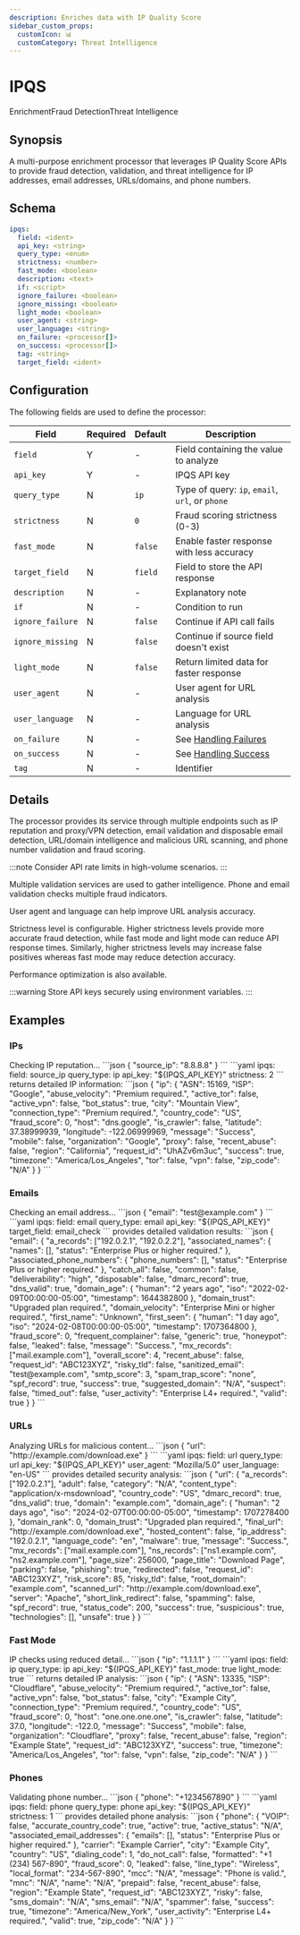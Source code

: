 ```yaml
---
description: Enriches data with IP Quality Score
sidebar_custom_props: 
  customIcon: 📊
  customCategory: Threat Intelligence
---
```


# IPQS

<span className="theme-doc-version-badge badge badge--primary">Enrichment</span><span className="theme-doc-version-badge badge badge--secondary">Fraud Detection</span><span className="theme-doc-version-badge badge badge--secondary">Threat Intelligence</span>

## Synopsis

A multi-purpose enrichment processor that leverages IP Quality Score APIs to provide fraud detection, validation, and threat intelligence for IP addresses, email addresses, URLs/domains, and phone numbers.

## Schema

```yaml {2-6}
ipqs:
  field: <ident>
  api_key: <string>
  query_type: <enum>
  strictness: <number>
  fast_mode: <boolean>
  description: <text>
  if: <script>
  ignore_failure: <boolean>
  ignore_missing: <boolean>
  light_mode: <boolean>
  user_agent: <string>
  user_language: <string>
  on_failure: <processor[]>
  on_success: <processor[]>
  tag: <string>
  target_field: <ident>
```

## Configuration

The following fields are used to define the processor:

|Field|Required|Default|Description|
|---|---|---|---|
|`field`|Y|-|Field containing the value to analyze|
|`api_key`|Y|-|IPQS API key|
|`query_type`|N|`ip`|Type of query: `ip`, `email`, `url`, or `phone`|
|`strictness`|N|`0`|Fraud scoring strictness (0-3)|
|`fast_mode`|N|`false`|Enable faster response with less accuracy|
|`target_field`|N|`field`|Field to store the API response|
|`description`|N|-|Explanatory note|
|`if`|N|-|Condition to run|
|`ignore_failure`|N|`false`|Continue if API call fails|
|`ignore_missing`|N|`false`|Continue if source field doesn't exist|
|`light_mode`|N|`false`|Return limited data for faster response|
|`user_agent`|N|-|User agent for URL analysis|
|`user_language`|N|-|Language for URL analysis|
|`on_failure`|N|-|See [Handling Failures](../handling-failures.mdx)|
|`on_success`|N|-|See [Handling Success](../handling-success.mdx)|
|`tag`|N|-|Identifier|

## Details

The processor provides its service through multiple endpoints such as IP reputation and proxy/VPN detection, email validation and disposable email detection, URL/domain intelligence and malicious URL scanning, and phone number validation and fraud scoring.

:::note
Consider API rate limits in high-volume scenarios.
:::

Multiple validation services are used to gather intelligence. Phone and email validation checks multiple fraud indicators. 

User agent and language can help improve URL analysis accuracy.

Strictness level is configurable. Higher strictness levels provide more accurate fraud detection, while fast mode and light mode can reduce API response times. Similarly, higher strictness levels may increase false positives whereas fast mode may reduce detection accuracy.

Performance optimization is also available.

:::warning
Store API keys securely using environment variables.
:::

## Examples

### IPs

<ExampleGrid>
  <CommentCol>
    Checking IP reputation...
  </CommentCol>
  <CodeCol>
    ```json
    {
      "source_ip": "8.8.8.8"
    }
    ```
    ```yaml
    ipqs:
      field: source_ip
      query_type: ip
      api_key: "${IPQS_API_KEY}"
      strictness: 2
    ```
  </CodeCol>
  <CommentCol>
    returns detailed IP information:
  </CommentCol>
  <CodeCol>
    ```json
    {
      "ip": {
        "ASN": 15169,
        "ISP": "Google",
        "abuse_velocity": "Premium required.",
        "active_tor": false,
        "active_vpn": false,
        "bot_status": true,
        "city": "Mountain View",
        "connection_type": "Premium required.",
        "country_code": "US",
        "fraud_score": 0,
        "host": "dns.google",
        "is_crawler": false,
        "latitude": 37.38999939,
        "longitude": -122.06999969,
        "message": "Success",
        "mobile": false,
        "organization": "Google",
        "proxy": false,
        "recent_abuse": false,
        "region": "California",
        "request_id": "UhAZv6m3uc",
        "success": true,
        "timezone": "America/Los_Angeles",
        "tor": false,
        "vpn": false,
        "zip_code": "N/A"
      }
    }
    ```
  </CodeCol>
</ExampleGrid>

### Emails

<ExampleGrid>
  <CommentCol>
    Checking an email address...
  </CommentCol>
  <CodeCol>
    ```json
    {
      "email": "test@example.com"
    }
    ```
    ```yaml
    ipqs:
      field: email
      query_type: email
      api_key: "${IPQS_API_KEY}"
      target_field: email_check
    ```
  </CodeCol>
  <CommentCol>
    provides detailed validation results:
  </CommentCol>
  <CodeCol>
    ```json
    {
      "email": {
        "a_records": ["192.0.2.1", "192.0.2.2"],
        "associated_names": {
          "names": [],
          "status": "Enterprise Plus or higher required."
        },
        "associated_phone_numbers": {
          "phone_numbers": [],
          "status": "Enterprise Plus or higher required."
        },
        "catch_all": false,
        "common": false,
        "deliverability": "high",
        "disposable": false,
        "dmarc_record": true,
        "dns_valid": true,
        "domain_age": {
          "human": "2 years ago",
          "iso": "2022-02-09T00:00:00-05:00",
          "timestamp": 1644382800
        },
        "domain_trust": "Upgraded plan required.",
        "domain_velocity": "Enterprise Mini or higher required.",
        "first_name": "Unknown",
        "first_seen": {
          "human": "1 day ago",
          "iso": "2024-02-08T00:00:00-05:00",
          "timestamp": 1707364800
        },
        "fraud_score": 0,
        "frequent_complainer": false,
        "generic": true,
        "honeypot": false,
        "leaked": false,
        "message": "Success.",
        "mx_records": ["mail.example.com"],
        "overall_score": 4,
        "recent_abuse": false,
        "request_id": "ABC123XYZ",
        "risky_tld": false,
        "sanitized_email": "test@example.com",
        "smtp_score": 3,
        "spam_trap_score": "none",
        "spf_record": true,
        "success": true,
        "suggested_domain": "N/A",
        "suspect": false,
        "timed_out": false,
        "user_activity": "Enterprise L4+ required.",
        "valid": true
      }
    }
    ```
  </CodeCol>
</ExampleGrid>

### URLs

<ExampleGrid>
  <CommentCol>
    Analyzing URLs for malicious content...
  </CommentCol>
  <CodeCol>
    ```json
    {
      "url": "http://example.com/download.exe"
    }
    ```
    ```yaml
    ipqs:
      field: url
      query_type: url
      api_key: "${IPQS_API_KEY}"
      user_agent: "Mozilla/5.0"
      user_language: "en-US"
    ```
  </CodeCol>
  <CommentCol>
    provides detailed security analysis:
  </CommentCol>
  <CodeCol>
    ```json
    {
      "url": {
        "a_records": ["192.0.2.1"],
        "adult": false,
        "category": "N/A",
        "content_type": "application/x-msdownload",
        "country_code": "US",
        "dmarc_record": true,
        "dns_valid": true,
        "domain": "example.com",
        "domain_age": {
          "human": "2 days ago",
          "iso": "2024-02-07T00:00:00-05:00",
          "timestamp": 1707278400
        },
        "domain_rank": 0,
        "domain_trust": "Upgraded plan required.",
        "final_url": "http://example.com/download.exe",
        "hosted_content": false,
        "ip_address": "192.0.2.1",
        "language_code": "en",
        "malware": true,
        "message": "Success.",
        "mx_records": ["mail.example.com"],
        "ns_records": ["ns1.example.com", "ns2.example.com"],
        "page_size": 256000,
        "page_title": "Download Page",
        "parking": false,
        "phishing": true,
        "redirected": false,
        "request_id": "ABC123XYZ",
        "risk_score": 85,
        "risky_tld": false,
        "root_domain": "example.com",
        "scanned_url": "http://example.com/download.exe",
        "server": "Apache",
        "short_link_redirect": false,
        "spamming": false,
        "spf_record": true,
        "status_code": 200,
        "success": true,
        "suspicious": true,
        "technologies": [],
        "unsafe": true
      }
    }
    ```
  </CodeCol>
</ExampleGrid>

### Fast Mode

<ExampleGrid>
  <CommentCol>
    IP checks using reduced detail...
  </CommentCol>
  <CodeCol>
    ```json
    {
      "ip": "1.1.1.1"
    }
    ```
    ```yaml
    ipqs:
      field: ip
      query_type: ip
      api_key: "${IPQS_API_KEY}"
      fast_mode: true
      light_mode: true
    ```
  </CodeCol>
  <CommentCol>
    returns detailed IP analysis:
  </CommentCol>
  <CodeCol>
    ```json
    {
      "ip": {
        "ASN": 13335,
        "ISP": "Cloudflare",
        "abuse_velocity": "Premium required.",
        "active_tor": false,
        "active_vpn": false,
        "bot_status": false,
        "city": "Example City",
        "connection_type": "Premium required.",
        "country_code": "US",
        "fraud_score": 0,
        "host": "one.one.one.one",
        "is_crawler": false,
        "latitude": 37.0,
        "longitude": -122.0,
        "message": "Success",
        "mobile": false,
        "organization": "Cloudflare",
        "proxy": false,
        "recent_abuse": false,
        "region": "Example State",
        "request_id": "ABC123XYZ",
        "success": true,
        "timezone": "America/Los_Angeles",
        "tor": false,
        "vpn": false,
        "zip_code": "N/A"
      }
    }
    ```
  </CodeCol>
</ExampleGrid>

### Phones

<ExampleGrid>
  <CommentCol>
    Validating phone number...
  </CommentCol>
  <CodeCol>
    ```json
    {
      "phone": "+1234567890"
    }
    ```
    ```yaml
    ipqs:
      field: phone
      query_type: phone
      api_key: "${IPQS_API_KEY}"
      strictness: 1
    ```
  </CodeCol>
  <CommentCol>
    provides detailed phone analysis:
  </CommentCol>
  <CodeCol>
    ```json
    {
      "phone": {
        "VOIP": false,
        "accurate_country_code": true,
        "active": true,
        "active_status": "N/A",
        "associated_email_addresses": {
          "emails": [],
          "status": "Enterprise Plus or higher required."
        },
        "carrier": "Example Carrier",
        "city": "Example City",
        "country": "US",
        "dialing_code": 1,
        "do_not_call": false,
        "formatted": "+1 (234) 567-890",
        "fraud_score": 0,
        "leaked": false,
        "line_type": "Wireless",
        "local_format": "234-567-890",
        "mcc": "N/A",
        "message": "Phone is valid.",
        "mnc": "N/A",
        "name": "N/A",
        "prepaid": false,
        "recent_abuse": false,
        "region": "Example State",
        "request_id": "ABC123XYZ",
        "risky": false,
        "sms_domain": "N/A",
        "sms_email": "N/A",
        "spammer": false,
        "success": true,
        "timezone": "America/New_York",
        "user_activity": "Enterprise L4+ required.",
        "valid": true,
        "zip_code": "N/A"
      }
    }
    ```
  </CodeCol>
</ExampleGrid>
